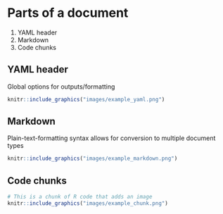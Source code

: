 # Parts of a document {#intro}

1. YAML header
2. Markdown
3. Code chunks

## YAML header

Global options for outputs/formatting

```r
knitr::include_graphics("images/example_yaml.png")
```

## Markdown

Plain-text-formatting syntax allows for conversion to multiple document types

```r
knitr::include_graphics("images/example_markdown.png")
```

## Code chunks

```r
# This is a chunk of R code that adds an image
knitr::include_graphics("images/example_chunk.png")
```